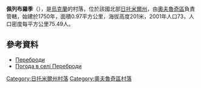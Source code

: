 {{coord|51|17|4|N|28|10|55|E|scale:30000|display=title}}

'''佩列布羅季'''（{{lang-uk|Переброди}}），是[[烏克蘭|烏克蘭]]的村落，位於該國北部[[日托米爾州|日托米爾州]]，由[[奧夫魯奇區|奧夫魯奇區]]負責管轄，始建於1750年，面積0.97平方公里，海拔高度201米，2001年人口73，人口密度每平方公里75.49人。

==參考資料==
* [http://w1.c1.rada.gov.ua/pls/z7502/A005?rdat1=12.11.2011&rf7571=10289 Переброди]{{dead link|date=2017年11月 |bot=InternetArchiveBot |fix-attempted=yes }}
* [http://weather.in.ua/ua/zhitomirskaja/19803 Погода в селі Переброди] {{Wayback|url=http://weather.in.ua/ua/zhitomirskaja/19803 |date=20200726212257 }}

{{DEFAULTSORT:Переброди}}
[[Category:日托米爾州村落|Category:日托米爾州村落]]
[[Category:奧夫魯奇區村落|Category:奧夫魯奇區村落]]


{{Zhytomyr-geo-stub}}